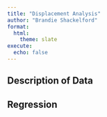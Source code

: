 ```yaml
---
title: "Displacement Analysis"
author: "Brandie Shackelford"
format:
  html:
    theme: slate
execute:
  echo: false
---
```


## Description of Data



## Regression


